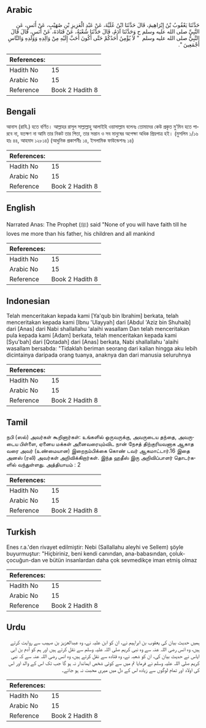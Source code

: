 ## Arabic


<div dir="rtl" lang="ar" style={{fontSize:'larger',backgroundColor:'#f8f9fa',padding:20}}>
حَدَّثَنَا يَعْقُوبُ بْنُ إِبْرَاهِيمَ، قَالَ حَدَّثَنَا ابْنُ عُلَيَّةَ، عَنْ عَبْدِ الْعَزِيزِ بْنِ صُهَيْبٍ، عَنْ أَنَسٍ، عَنِ النَّبِيِّ صلى الله عليه وسلم ح وَحَدَّثَنَا آدَمُ، قَالَ حَدَّثَنَا شُعْبَةُ، عَنْ قَتَادَةَ، عَنْ أَنَسٍ، قَالَ قَالَ النَّبِيُّ صلى الله عليه وسلم ‏ "‏ لاَ يُؤْمِنُ أَحَدُكُمْ حَتَّى أَكُونَ أَحَبَّ إِلَيْهِ مِنْ وَالِدِهِ وَوَلَدِهِ وَالنَّاسِ أَجْمَعِينَ ‏"‏‏.‏
</div>
<div style={{backgroundColor:'#f8f9fa',padding:20, marginBottom: 10}}><table> <thead> <tr> <th>References:</th> <th></th> </tr> </thead> <tbody><tr><td>Hadith No</td><td>15</td></tr><tr><td>Arabic No</td><td>15</td></tr><tr><td>Reference</td><td>Book 2 Hadith 8</td></tr></tbody></table></div>

## Bengali


<div dir="ltr" lang="bn" style={{fontSize:'larger',backgroundColor:'#f8f9fa',padding:20}}>
আনাস (রাযি.) হতে বর্ণিত। আল্লাহর রাসূল সাল্লাল্লাহু আলাইহি ওয়াসাল্লাম বলেনঃ তোমাদের কেউ প্রকৃত মু’মিন হতে পারবে না, যতক্ষণ না আমি তার নিকট তার পিতা, তার সন্তান ও সব মানুষের অপেক্ষা অধিক প্রিয়পাত্র হই। (মুসলিম ১/১৬ হাঃ ৪৪, আহমাদ ১২৮১৪) (আধুনিক প্রকাশনীঃ ১৪, ইসলামিক ফাউন্ডেশনঃ ১৪)
</div>
<div style={{backgroundColor:'#f8f9fa',padding:20, marginBottom: 10}}><table> <thead> <tr> <th>References:</th> <th></th> </tr> </thead> <tbody><tr><td>Hadith No</td><td>15</td></tr><tr><td>Arabic No</td><td>15</td></tr><tr><td>Reference</td><td>Book 2 Hadith 8</td></tr></tbody></table></div>

## English


<div dir="ltr" lang="en" style={{fontSize:'larger',backgroundColor:'#f8f9fa',padding:20}}>
Narrated Anas: The Prophet (ﷺ) said "None of you will have faith till he loves me more than his father, his children and all mankind
</div>
<div style={{backgroundColor:'#f8f9fa',padding:20, marginBottom: 10}}><table> <thead> <tr> <th>References:</th> <th></th> </tr> </thead> <tbody><tr><td>Hadith No</td><td>15</td></tr><tr><td>Arabic No</td><td>15</td></tr><tr><td>Reference</td><td>Book 2 Hadith 8</td></tr></tbody></table></div>

## Indonesian


<div dir="ltr" lang="id" style={{fontSize:'larger',backgroundColor:'#f8f9fa',padding:20}}>
Telah menceritakan kepada kami [Ya'qub bin Ibrahim] berkata, telah menceritakan kepada kami [Ibnu 'Ulayyah] dari [Abdul 'Aziz bin Shuhaib] dari [Anas] dari Nabi shallallahu 'alaihi wasallam Dan telah menceritakan pula kepada kami [Adam] berkata, telah menceritakan kepada kami [Syu'bah] dari [Qotadah] dari [Anas] berkata, Nabi shallallahu 'alaihi wasallam bersabda: "Tidaklah beriman seorang dari kalian hingga aku lebih dicintainya daripada orang tuanya, anaknya dan dari manusia seluruhnya
</div>
<div style={{backgroundColor:'#f8f9fa',padding:20, marginBottom: 10}}><table> <thead> <tr> <th>References:</th> <th></th> </tr> </thead> <tbody><tr><td>Hadith No</td><td>15</td></tr><tr><td>Arabic No</td><td>15</td></tr><tr><td>Reference</td><td>Book 2 Hadith 8</td></tr></tbody></table></div>

## Tamil


<div dir="ltr" lang="ta" style={{fontSize:'larger',backgroundColor:'#f8f9fa',padding:20}}>
நபி (ஸல்) அவர்கள் கூறினார்கள்: உங்களில் ஒருவருக்கு, அவருடைய தந்தை, அவருடைய பிள்ளை, ஏனைய மக்கள் அனைவரையும்விட நான் நேசத் திற்குரியவனாக ஆகாத வரை அவர் (உண்மையான) இறைநம்பிக்கை கொண் டவர் ஆகமாட்டார்.16 இதை அனஸ் (ரலி) அவர்கள் அறிவிக்கிறார்கள். இந்த ஹதீஸ் இரு அறிவிப்பாளர் தொடர்களில் வந்துள்ளது. அத்தியாயம் : 2
</div>
<div style={{backgroundColor:'#f8f9fa',padding:20, marginBottom: 10}}><table> <thead> <tr> <th>References:</th> <th></th> </tr> </thead> <tbody><tr><td>Hadith No</td><td>15</td></tr><tr><td>Arabic No</td><td>15</td></tr><tr><td>Reference</td><td>Book 2 Hadith 8</td></tr></tbody></table></div>

## Turkish


<div dir="ltr" lang="tr" style={{fontSize:'larger',backgroundColor:'#f8f9fa',padding:20}}>
Enes r.a.'den rivayet edilmiştir: Nebi (Sallallahu aleyhi ve Sellem) şöyle buyurmuştur: "Hiçbiriniz, beni kendi canından, ana-babasından, çoluk-çocuğun-dan ve bütün insanlardan daha çok sevmedikçe iman etmiş olmaz
</div>
<div style={{backgroundColor:'#f8f9fa',padding:20, marginBottom: 10}}><table> <thead> <tr> <th>References:</th> <th></th> </tr> </thead> <tbody><tr><td>Hadith No</td><td>15</td></tr><tr><td>Arabic No</td><td>15</td></tr><tr><td>Reference</td><td>Book 2 Hadith 8</td></tr></tbody></table></div>

## Urdu


<div dir="rtl" lang="ur" style={{fontSize:'larger',backgroundColor:'#f8f9fa',padding:20}}>
ہمیں حدیث بیان کی یعقوب بن ابراہیم نے، ان کو ابن علیہ نے، وہ عبدالعزیز بن صہیب سے روایت کرتے ہیں، وہ انس رضی اللہ عنہ سے وہ نبی کریم صلی اللہ علیہ وسلم سے نقل کرتے ہیں اور ہم کو آدم بن ابی ایاس نے حدیث بیان کی، ان کو شعبہ نے، وہ قتادہ سے نقل کرتے ہیں، وہ انس رضی اللہ عنہ سے کہ نبی کریم صلی اللہ علیہ وسلم نے فرمایا تم میں سے کوئی شخص ایماندار نہ ہو گا جب تک اس کے والد اور اس کی اولاد اور تمام لوگوں سے زیادہ اس کے دل میں میری محبت نہ ہو جائے۔
</div>
<div style={{backgroundColor:'#f8f9fa',padding:20, marginBottom: 10}}><table> <thead> <tr> <th>References:</th> <th></th> </tr> </thead> <tbody><tr><td>Hadith No</td><td>15</td></tr><tr><td>Arabic No</td><td>15</td></tr><tr><td>Reference</td><td>Book 2 Hadith 8</td></tr></tbody></table></div>